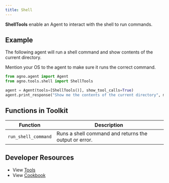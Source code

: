 ```yaml
---
title: Shell
---
```


**ShellTools** enable an Agent to interact with the shell to run commands.

## Example

The following agent will run a shell command and show contents of the current directory.

<Note>
  Mention your OS to the agent to make sure it runs the correct command.
</Note>

```python cookbook/agent_concepts/tools/shell_tools.py
from agno.agent import Agent
from agno.tools.shell import ShellTools

agent = Agent(tools=[ShellTools()], show_tool_calls=True)
agent.print_response("Show me the contents of the current directory", markdown=True)
```

## Functions in Toolkit

| Function            | Description                                           |
| ------------------- | ----------------------------------------------------- |
| `run_shell_command` | Runs a shell command and returns the output or error. |

## Developer Resources

- View [Tools](https://github.com/phidatahq/agno/blob/main/libs/agno/agno/tools/shell_tools.py)
- View [Cookbook](https://github.com/phidatahq/agno/blob/main/cookbook/agent_concepts/tools/shell_tools.py)
